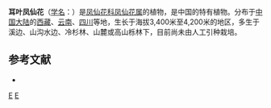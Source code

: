 {{Speciesbox 
| taxon = Impatiens delavayi
| authority = Franch.
}}
'''耳叶凤仙花'''（[[学名|学名]]：{{lang|la|''Impatiens delavayi''}}）是[[凤仙花科|凤仙花科]][[凤仙花属|凤仙花属]]的植物，是中国的特有植物。分布于[[中国大陆|中国大陆]]的[[西藏|西藏]]、[[云南|云南]]、[[四川|四川]]等地，生长于海拔3,400米至4,200米的地区，多生于溪边、山沟水边、冷杉林、山麓或高山栎林下，目前尚未由人工引种栽培。

== 参考文献 ==
<div class="references-small">
* {{cite web| url =http://www.bioinfo.cn/db05/KmzwSpecies.php?action=view&id=1031| title =耳叶凤仙花| work =《中国高等植物数据库全库》| publisher =中国科学院微生物研究所| author =昆明植物研究所| accessdate =2009-02-22| deadurl =yes| archiveurl =https://web.archive.org/web/20160305061151/http://www.bioinfo.cn/db05/KmzwSpecies.php?action=view&id=1031| archivedate =2016-03-05}}
</div>
{{Taxonbar}}

[[Category:凤仙花属|E]]
[[Category:中國特有植物|E]]